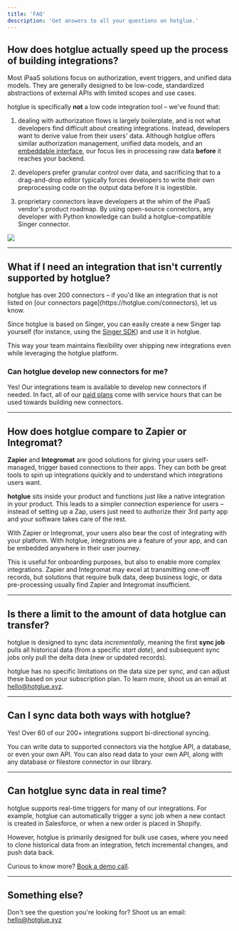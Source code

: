 ```yaml
---
title: 'FAQ'
description: 'Get answers to all your questions on hotglue.'
---
```


## How does hotglue actually speed up the process of building integrations?

Most iPaaS solutions focus on authorization, event triggers, and unified data models. They are generally designed to be low-code, standardized abstractions of external APIs with limited scopes and use cases.

hotglue is specifically **not** a low code integration tool – we've found that:

1. dealing with authorization flows is largely boilerplate, and is not what developers find difficult about creating integrations. Instead, developers want to derive value from their users' data. Although hotglue offers similar authorization management, unified data models, and an [embeddable interface](https://www.npmjs.com/package/hotglue-elements), our focus lies in processing raw data **before** it reaches your backend.

2. developers prefer granular control over data, and sacrificing that to a drag-and-drop editor typically forces developers to write their own preprocessing code on the output data before it is ingestible.

3. proprietary connectors leave developers at the whim of the iPaaS vendor's product roadmap. By using open-source connectors, any developer with Python knowledge can build a hotglue-compatible Singer connector.


<Frame caption="hotglue field selector + Python preprocessing layer">
  <img src="https://files.readme.io/09511cf-format.png" />
</Frame>


---

## What if I need an integration that isn't currently supported by hotglue?

<Tip>
hotglue has over 200 connectors – if you'd like an integration that is not listed on [our connectors page](https://hotglue.com/connectors), let us know.
</Tip>

Since hotglue is based on Singer, you can easily create a new Singer tap yourself (for instance, using the [Singer SDK](https://gitlab.com/meltano/singer-sdk)) and use it in hotglue.

This way your team maintains flexibility over shipping new integrations even while leveraging the hotglue platform.

### Can hotglue develop new connectors for me?
Yes! Our integrations team is available to develop new connectors if needed. In fact, all of our [paid plans](https://hotglue.com/pricing) come with service hours that can be used towards building new connectors.

---


## How does hotglue compare to Zapier or Integromat?

**Zapier** and **Integromat** are good solutions for giving your users self-managed, trigger based connections to their apps. They can both be great tools to spin up integrations quickly and to understand which integrations users want.

**hotglue** sits inside your product and functions just like a native integration in your product. This leads to a simpler connection experience for users – instead of setting up a Zap, users just need to authorize their 3rd party app and your software takes care of the rest.

With Zapier or Integromat, your users also bear the cost of integrating with your platform. With hotglue, integrations are a feature of your app, and can be embedded anywhere in their user journey.

This is useful for onboarding purposes, but also to enable more complex integrations. Zapier and Integromat may excel at transmitting one-off records, but solutions that require bulk data, deep business logic, or data pre-processing usually find Zapier and Integromat insufficient.

---

## Is there a limit to the amount of data hotglue can transfer?

hotglue is designed to sync data *incrementally*, meaning the first **sync job** pulls all historical data (from a specific *start date*), and subsequent sync jobs only pull the delta data (new or updated records).

hotglue has no specific limitations on the data size per sync, and can adjust these based on your subscription plan. To learn more, shoot us an email at [hello@hotglue.xyz](hello@hotglue.xyz).

---

## Can I sync data both ways with hotglue?

Yes! Over 60 of our 200+ integrations support bi-directional syncing.

You can write data to supported connectors via the hotglue API, a database, or even your own API. You can also read data to your own API, along with any database or filestore connector in our library.

---

## Can hotglue sync data in real time?

hotglue supports real-time triggers for many of our integrations. For example, hotglue can automatically trigger a sync job when a new contact is created in Salesforce, or when a new order is placed in Shopify.

However, hotglue is primarily designed for bulk use cases, where you need to clone historical data from an integration, fetch incremental changes, and push data back.

Curious to know more? [Book a demo call](https://hotglue.com/demo).

---

## Something else?

Don't see the question you're looking for? Shoot us an email: [hello@hotglue.xyz](hello@hotglue.xyz)





